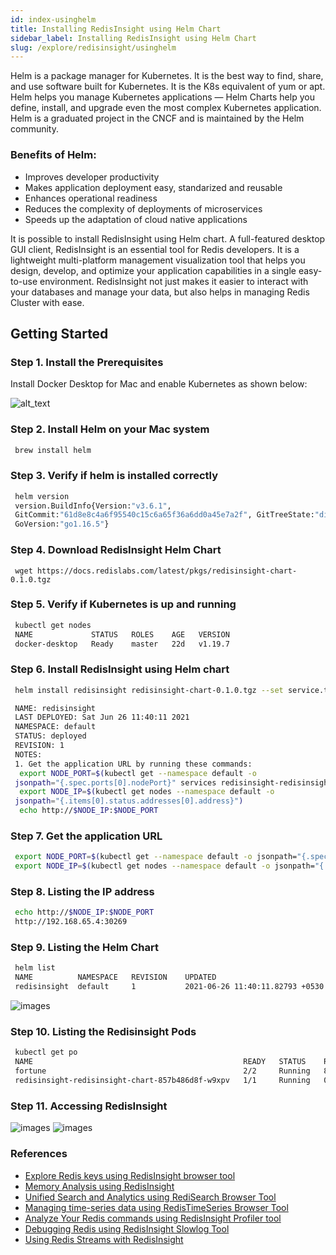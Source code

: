 ```yaml
---
id: index-usinghelm
title: Installing RedisInsight using Helm Chart
sidebar_label: Installing RedisInsight using Helm Chart
slug: /explore/redisinsight/usinghelm
---
```




Helm is a package manager for Kubernetes. It is the best way to find, share, and use software built for Kubernetes. It is the K8s equivalent of yum or apt.
Helm helps you manage Kubernetes applications — Helm Charts help you define, install, and upgrade even the most complex Kubernetes application. Helm is a graduated project in the CNCF and is maintained by the Helm community.

### Benefits of Helm:

- Improves developer productivity
- Makes application deployment easy, standarized and reusable
- Enhances operational readiness
- Reduces the complexity of deployments of microservices
- Speeds up the adaptation of cloud native applications

It is possible to install RedisInsight using Helm chart. A full-featured desktop GUI client, RedisInsight is an essential tool for Redis developers. It is a lightweight multi-platform management visualization tool that helps you design, develop, and optimize your application capabilities in a single easy-to-use environment. RedisInsight not just makes it easier to interact with your databases and manage your data, but also helps in managing Redis Cluster with ease.

## Getting Started


### Step 1. Install the Prerequisites

Install Docker Desktop for Mac and enable Kubernetes as shown below:

![alt_text](images/image1.png "image_tooltip")

### Step 2. Install Helm on your Mac system 


 ```bash
  brew install helm
 ```


### Step 3. Verify if helm is installed correctly

 ```bash 
  helm version
  version.BuildInfo{Version:"v3.6.1",   
  GitCommit:"61d8e8c4a6f95540c15c6a65f36a6dd0a45e7a2f", GitTreeState:"dirty", 
  GoVersion:"go1.16.5"}
 ```

### Step 4. Download RedisInsight Helm Chart

 ```
  wget https://docs.redislabs.com/latest/pkgs/redisinsight-chart-0.1.0.tgz
 ```

### Step 5. Verify if Kubernetes is up and running

 ```bash
  kubectl get nodes
  NAME             STATUS   ROLES    AGE   VERSION 
  docker-desktop   Ready    master   22d   v1.19.7
 ```

### Step 6. Install RedisInsight using Helm chart


```bash
 helm install redisinsight redisinsight-chart-0.1.0.tgz --set service.type=NodePort

 NAME: redisinsight
 LAST DEPLOYED: Sat Jun 26 11:40:11 2021
 NAMESPACE: default 
 STATUS: deployed
 REVISION: 1
 NOTES:
 1. Get the application URL by running these commands:
  export NODE_PORT=$(kubectl get --namespace default -o   
 jsonpath="{.spec.ports[0].nodePort}" services redisinsight-redisinsight-chart)
  export NODE_IP=$(kubectl get nodes --namespace default -o  
 jsonpath="{.items[0].status.addresses[0].address}")
  echo http://$NODE_IP:$NODE_PORT
```

### Step 7. Get the application URL 

 ```bash
  export NODE_PORT=$(kubectl get --namespace default -o jsonpath="{.spec.ports[0].nodePort}" services redisinsight-redisinsight-chart)
  export NODE_IP=$(kubectl get nodes --namespace default -o jsonpath="{.items[0].status.addresses[0].address}")
 ```

### Step 8. Listing the IP address

 ```bash
  echo http://$NODE_IP:$NODE_PORT
  http://192.168.65.4:30269
 ```

### Step 9. Listing the Helm Chart

 ```bash
  helm list
  NAME        	NAMESPACE	REVISION	UPDATED                            	STATUS  	CHART                   	APP VERSION
  redisinsight	default  	1       	2021-06-26 11:40:11.82793 +0530 IST	deployed	redisinsight-chart-0.1.0
 ```

![images](images/image2.png)

### Step 10. Listing the Redisinsight Pods

 ```bash
  kubectl get po
  NAME                                               READY   STATUS    RESTARTS   AGE
  fortune                                            2/2     Running   8          22d
  redisinsight-redisinsight-chart-857b486d8f-w9xpv   1/1     Running   0          15m
 ```

### Step 11. Accessing RedisInsight


![images](images/image3.png)
![images](images/image_4.png)

### References

- [Explore Redis keys using RedisInsight browser tool](/explore/redisinsight/browser)
- [Memory Analysis using RedisInsight](/explore/redisinsight/memoryanalyzer)
- [Unified Search and Analytics using RediSearch Browser Tool](/explore/redisinsight/redisearch)
- [Managing time-series data using RedisTimeSeries Browser Tool](/explore/redisinsight/redistimeseries)
- [Analyze Your Redis commands using RedisInsight Profiler tool](/explore/redisinsight/profiler)
- [Debugging Redis using RedisInsight Slowlog Tool](/explore/redisinsight/slowlog)
- [Using Redis Streams with RedisInsight](/explore/redisinsight/streams)
